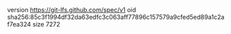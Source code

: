 version https://git-lfs.github.com/spec/v1
oid sha256:85c3f1994df32da63edfc3c063aff77896c157579a9cfed5ed89a1c2af7ea324
size 7272
